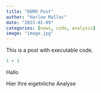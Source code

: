 ```yaml
---
title: "DEMO Post"
author: "Harlow Malloc"
date: "2023-01-09"
categories: [news, code, analysis]
image: "image.jpg"
---
```


This is a post with executable code.

```r
1 + 1
```

Hallo 

Hier Ihre eigetnliche Analyse


